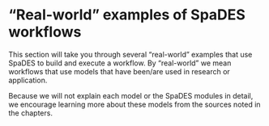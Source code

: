 # "Real-world" examples of SpaDES workflows

This section will take you through several "real-world" examples that use SpaDES
to build and execute a workflow. By "real-world" we mean workflows that use 
models that have been/are used in research or application.

Because we will not explain each model or the SpaDES modules in detail, we encourage
learning more about these models from the sources noted in the chapters.
